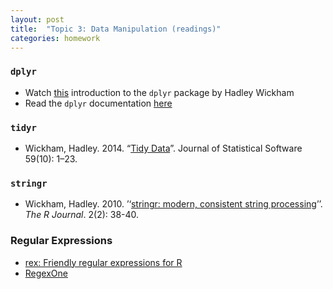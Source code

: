 ```yaml
---
layout: post
title:  "Topic 3: Data Manipulation (readings)"
categories: homework
---
```


### `dplyr`

- Watch [this](https://www.youtube.com/watch?v=8SGif63VW6E) introduction to the `dplyr` package by Hadley Wickham
- Read the `dplyr` documentation [here](https://cran.rstudio.com/web/packages/dplyr/vignettes/introduction.html)

### `tidyr`

- Wickham, Hadley. 2014. “[Tidy Data](http://www.jstatsoft.org/v59/i10)”. Journal of Statistical Software 59(10): 1–23.

### `stringr`

- Wickham, Hadley. 2010. ''[stringr: modern, consistent string processing](http://journal.r-project.org/archive/2010-2/RJournal_2010-2_Wickham.pdf)''.
*The R Journal*. 2(2): 38-40.

### Regular Expressions

- [rex: Friendly regular expressions for R](https://github.com/kevinushey/rex)
- [RegexOne](http://regexone.com/)


